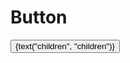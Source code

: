 
<Meta title="Objects/Button" component={Button} />

# Button

<Canvas>
  <Story name="default">
    <Button
      type={select("type", {
        anchor: "anchor",
        button: "button",
        submit: "submit",
        reset: "reset",
      })}
      url={text("url", "#")}
      variant={select("variant", {
        "": null,
        primary: "primary",
        secondary: "secondary",
        linkedIn: "linkedIn",
      })}
      size={select("size", {
        "": null,
        sm: "sm",
        lg: "lg",
      })}
      block={select("block", {
        "": null,
        true: true,
        "@sm": "@sm",
        "@md": "@md",
      })}
    >
      {text("children", "children")}
    </Button>
  </Story>
</Canvas>
